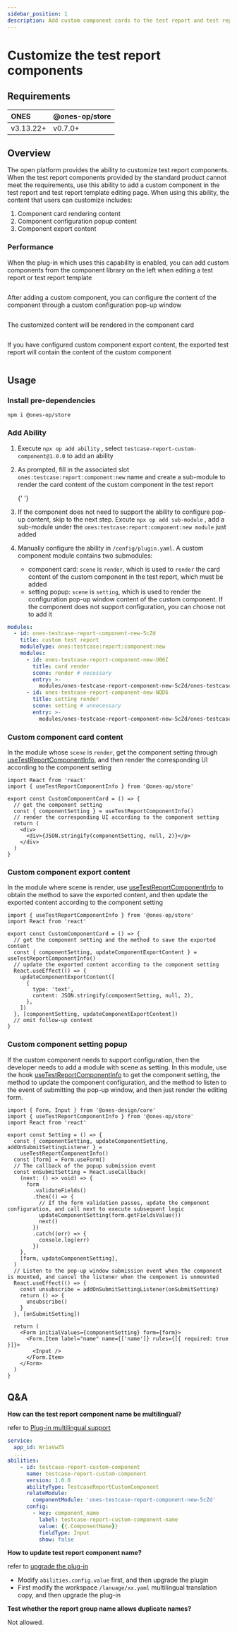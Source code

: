 ```yaml
---
sidebar_position: 1
description: Add custom component cards to the test report and test report template editing pages.
---
```




# Customize the test report components

## Requirements

| ONES      | @ones-op/store |
| :-------- | :------------- |
| v3.13.22+ | v0.7.0+        |

## Overview

The open platform provides the ability to customize test report components. When the test report components provided by the standard product cannot meet the requirements, use this ability to add a custom component in the test report and test report template editing page.
When using this ability, the content that users can customize includes:

1. Component card rendering content
2. Component configuration popup content
3. Component export content

### Performance

When the plug-in which uses this capability is enabled, you can add custom components from the component library on the left when editing a test report or test report template

<Image img={libImg} />

After adding a custom component, you can configure the content of the component through a custom configuration pop-up window

<Image img={settingImg} />

The customized content will be rendered in the component card

<Image img={renderImg} />

If you have configured custom component export content, the exported test report will contain the content of the custom component

<Image img={exportImg} />

## Usage

### Install pre-dependencies

```shell
npm i @ones-op/store
```

### Add Ability

1. Execute `npx op add ability` , select `testcase-report-custom-component@1.0.0` to add an ability

2. As prompted, fill in the associated slot `ones:testcase:report:component:new` name and create a sub-module to render the card content of the custom component in the test report

   <Image img={addAbilityImg} />{' '}

3. If the component does not need to support the ability to configure pop-up content, skip to the next step. Excute `npx op add sub-module` , add a sub-module under the `ones:testcase:report:component:new module` just added

4. Manually configure the ability in `/config/plugin.yaml`. A custom component module contains two submodules:
   - component card: `scene` is `render`, which is used to `render` the card content of the custom component in the test report, which must be added
   - setting popup: `scene` is `setting`, which is used to render the configuration pop-up window content of the custom component. If the component does not support configuration, you can choose not to add it

```yaml
modules:
  - id: ones-testcase-report-component-new-5cZd
    title: custom test report
    moduleType: ones:testcase:report:component:new
    modules:
      - id: ones-testcase-report-component-new-U06I
        title: card render
        scene: render # necessary
        entry: >-
          modules/ones-testcase-report-component-new-5cZd/ones-testcase-report-component-new-U06I/index.html
      - id: ones-testcase-report-component-new-NQD6
        title: setting render
        scene: setting # unnecessary
        entry: >-
          modules/ones-testcase-report-component-new-5cZd/ones-testcase-report-component-new-NQD6/index.html
```

### Custom component card content

In the module whose `scene` is `render`, get the component setting through [useTestReportComponentInfo](../../../../reference/packages/store/#useTestReportComponentInfo), and then render the corresponding UI according to the component setting

```tsx
import React from 'react'
import { useTestReportComponentInfo } from '@ones-op/store'

export const CustomComponentCard = () => {
  // get the component setting
  const { componentSetting } = useTestReportComponentInfo()
  // render the corresponding UI according to the component setting
  return (
    <div>
      <div>{JSON.stringify(componentSetting, null, 2)}</p>
    </div>
  )
}

```

### Custom component export content

In the module where scene is render, use [useTestReportComponentInfo](../../../../reference/packages/store/#useTestReportComponentInfo) to obtain the method to save the exported content, and then update the exported content according to the component setting

```tsx
import { useTestReportComponentInfo } from '@ones-op/store'
import React from 'react'

export const CustomComponentCard = () => {
  // get the component setting and the method to save the exported content
  const { componentSetting, updateComponentExportContent } = useTestReportComponentInfo()
  // update the exported content according to the component setting
  React.useEffect(() => {
    updateComponentExportContent([
      {
        type: 'text',
        content: JSON.stringify(componentSetting, null, 2),
      },
    ])
  }, [componentSetting, updateComponentExportContent])
  // omit follow-up content
}
```

### Custom component setting popup

If the custom component needs to support configuration, then the developer needs to add a module with scene as setting. In this module, use the hook [useTestReportComponentInfo](../../../../reference/packages/store/#useTestReportComponentInfo) to get the component setting, the method to update the component configuration, and the method to listen to the event of submitting the pop-up window, and then just render the editing form.

```tsx
import { Form, Input } from '@ones-design/core'
import { useTestReportComponentInfo } from '@ones-op/store'
import React from 'react'

export const Setting = () => {
  const { componentSetting, updateComponentSetting, addOnSubmitSettingListener } =
    useTestReportComponentInfo()
  const [form] = Form.useForm()
  // The callback of the popup submission event
  const onSubmitSetting = React.useCallback(
    (next: () => void) => {
      form
        .validateFields()
        .then(() => {
          // If the form validation passes, update the component configuration, and call next to execute subsequent logic
          updateComponentSetting(form.getFieldsValue())
          next()
        })
        .catch((err) => {
          console.log(err)
        })
    },
    [form, updateComponentSetting],
  )
  // Listen to the pop-up window submission event when the component is mounted, and cancel the listener when the component is unmounted
  React.useEffect(() => {
    const unsubscribe = addOnSubmitSettingListener(onSubmitSetting)
    return () => {
      unsubscribe()
    }
  }, [onSubmitSetting])

  return (
    <Form initialValues={componentSetting} form={form}>
      <Form.Item label="name" name={['name']} rules={[{ required: true }]}>
        <Input />
      </Form.Item>
    </Form>
  )
}
```

## Q&A

**How can the test report component name be multilingual?**

refer to [Plug-in multilingual support](../../../../guide/abilities/multilingual.mdx)

```yaml
service:
  app_id: Wr1aVwZS
  ...
abilities:
    - id: testcase-report-custom-component
      name: testcase-report-custom-component
      version: 1.0.0
      abilityType: TestcaseReportCustomComponent
      relateModule:
        componentModule: 'ones-testcase-report-component-new-5cZd'
      config:
        - key: component_name
          label: testcase-report-custom-component-name
          value: {{.ComponentName}}
          fieldType: Input
          show: false
```

**How to update test report component name?**

refer to [upgrade the plug-in](../../../../guide/upgrade.md)

- Modify `abilities.config.value` first, and then upgrade the plugin
- First modify the workspace `/lanuage/xx.yaml` multilingual translation copy, and then upgrade the plug-in

**Test whether the report group name allows duplicate names?**

Not allowed.
